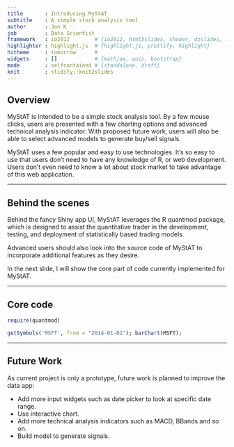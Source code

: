 ```yaml
---
title       : Introducing MyStAT
subtitle    : A simple stock analysis tool
author      : Jon K
job         : Data Scientist
framework   : io2012        # {io2012, html5slides, shower, dzslides, ...}
highlighter : highlight.js  # {highlight.js, prettify, highlight}
hitheme     : tomorrow      # 
widgets     : []            # {mathjax, quiz, bootstrap}
mode        : selfcontained # {standalone, draft}
knit        : slidify::knit2slides
---
```


## Overview

MyStAT is intended to be a simple stock analysis tool.
By a few mouse clicks, users are presented with a few charting options and advanced technical analysis indicator. With proposed future work, users will also be able to select advanced models to generate buy/sell signals.

MyStAT uses a few popular and easy to use technologies. It's so easy to use that users don't need to have any knowledge of R, or web development. Users don't even need to know a lot about stock market to take advantage of this web application.

---

## Behind the scenes

Behind the fancy Shiny app UI, MyStAT leverages the R quantmod package, which is designed to assist the quantitative trader in the development, testing, and deployment of statistically based trading models.

Advanced users should also look into the source code of MyStAT to incorporate additional features as they desire.

In the next slide, I will show the core part of code currently implemented for MyStAT.

---

## Core code
```r
require(quantmod)
```
```r
getSymbols('MSFT', from = "2014-01-01"); barChart(MSFT);
```
---

## Future Work

As current project is only a prototype, future work is planned to improve the data app:

- Add more input widgets such as date picker to look at specific date range.
- Use interactive chart.
- Add more technical analysis indicators such as MACD, BBands and so on.
- Build model to generate signals.

